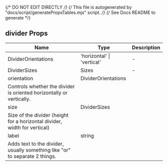 
{/* DO NOT EDIT DIRECTLY */}
{/* This file is autogenerated by "docs/script/generatePropsTables.mjs" script. */}
{/* See Docs README to generate */}


## divider Props

| Name | Type | Description |
| ---- | ---- | ----------- |
| DividerOrientations | 'horizontal' &#124; 'vertical' | - |
| DividerSizes | Sizes | - |
| orientation | DividerOrientations | 
Controls whether the divider is oriented horizontally or vertically. |
| size | DividerSizes | 
Size of the divider (height for a horizontal divider, width for vertical) |
| label | string | 
Adds text to the divider, usually something like "or" to separate 2 things. |
